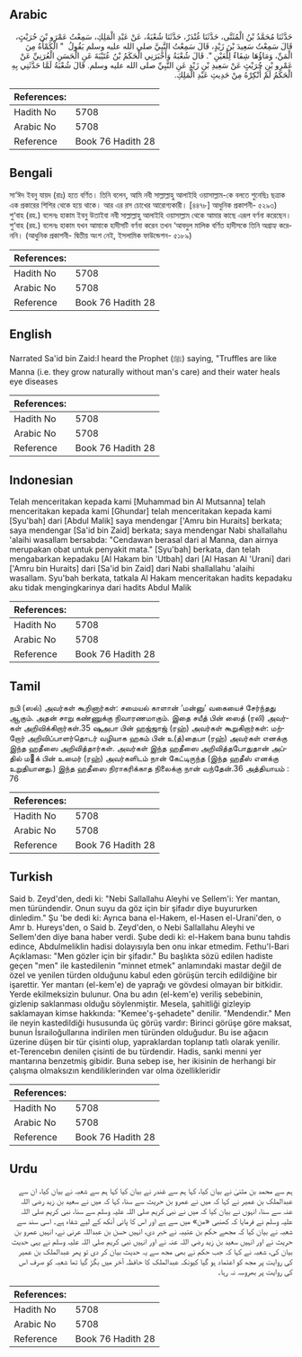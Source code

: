 ## Arabic


<div dir="rtl" lang="ar" style={{fontSize:'larger',backgroundColor:'#f8f9fa',padding:20}}>
حَدَّثَنَا مُحَمَّدُ بْنُ الْمُثَنَّى، حَدَّثَنَا غُنْدَرٌ، حَدَّثَنَا شُعْبَةُ، عَنْ عَبْدِ الْمَلِكِ، سَمِعْتُ عَمْرَو بْنَ حُرَيْثٍ، قَالَ سَمِعْتُ سَعِيدَ بْنَ زَيْدٍ، قَالَ سَمِعْتُ النَّبِيَّ صلى الله عليه وسلم يَقُولُ ‏ "‏ الْكَمْأَةُ مِنَ الْمَنِّ، وَمَاؤُهَا شِفَاءٌ لِلْعَيْنِ ‏"‏‏.‏ قَالَ شُعْبَةُ وَأَخْبَرَنِي الْحَكَمُ بْنُ عُتَيْبَةَ عَنِ الْحَسَنِ الْعُرَنِيِّ عَنْ عَمْرِو بْنِ حُرَيْثٍ عَنْ سَعِيدِ بْنِ زَيْدٍ عَنِ النَّبِيِّ صلى الله عليه وسلم‏.‏ قَالَ شُعْبَةُ لَمَّا حَدَّثَنِي بِهِ الْحَكَمُ لَمْ أُنْكِرْهُ مِنْ حَدِيثِ عَبْدِ الْمَلِكِ‏.‏
</div>
<div style={{backgroundColor:'#f8f9fa',padding:20, marginBottom: 10}}><table> <thead> <tr> <th>References:</th> <th></th> </tr> </thead> <tbody><tr><td>Hadith No</td><td>5708</td></tr><tr><td>Arabic No</td><td>5708</td></tr><tr><td>Reference</td><td>Book 76 Hadith 28</td></tr></tbody></table></div>

## Bengali


<div dir="ltr" lang="bn" style={{fontSize:'larger',backgroundColor:'#f8f9fa',padding:20}}>
সা‘ঈদ ইবনু যায়দ (রাঃ) হতে বর্ণিত। তিনি বলেন, আমি নবী সাল্লাল্লাহু আলাইহি ওয়াসাল্লাম-কে বলতে শুনেছিঃ ছত্রাক এক প্রকারের শিশির থেকে হয়ে থাকে। আর এর রস চোখের আরোগ্যকারী। [৪৪৭৮] আধুনিক প্রকাশনী- ৫২৯৩) শু‘বাহ (রহ.) বলেনঃ হাকাম ইবনু উতাইবা নবী সাল্লাল্লাহু আলাইহি ওয়াসাল্লাম থেকে আমার কাছে এরূপ বর্ণনা করেছেন। শু‘বাহ (রহ.) বলেনঃ হাকাম যখন আমাকে হাদীসটি বর্ণনা করেন তখন ‘আবদুল মালিক বর্ণিত হাদীসকে তিনি অগ্রাহ্য করেননি। (আধুনিক প্রকাশনী- দ্বিতীয় অংশ নেই, ইসলামিক ফাউন্ডেশন- ৫১৮৯)
</div>
<div style={{backgroundColor:'#f8f9fa',padding:20, marginBottom: 10}}><table> <thead> <tr> <th>References:</th> <th></th> </tr> </thead> <tbody><tr><td>Hadith No</td><td>5708</td></tr><tr><td>Arabic No</td><td>5708</td></tr><tr><td>Reference</td><td>Book 76 Hadith 28</td></tr></tbody></table></div>

## English


<div dir="ltr" lang="en" style={{fontSize:'larger',backgroundColor:'#f8f9fa',padding:20}}>
Narrated Sa'id bin Zaid:I heard the Prophet (ﷺ) saying, "Truffles are like Manna (i.e. they grow naturally without man's care) and their water heals eye diseases
</div>
<div style={{backgroundColor:'#f8f9fa',padding:20, marginBottom: 10}}><table> <thead> <tr> <th>References:</th> <th></th> </tr> </thead> <tbody><tr><td>Hadith No</td><td>5708</td></tr><tr><td>Arabic No</td><td>5708</td></tr><tr><td>Reference</td><td>Book 76 Hadith 28</td></tr></tbody></table></div>

## Indonesian


<div dir="ltr" lang="id" style={{fontSize:'larger',backgroundColor:'#f8f9fa',padding:20}}>
Telah menceritakan kepada kami [Muhammad bin Al Mutsanna] telah menceritakan kepada kami [Ghundar] telah menceritakan kepada kami [Syu'bah] dari [Abdul Malik] saya mendengar ['Amru bin Huraits] berkata; saya mendengar [Sa'id bin Zaid] berkata; saya mendengar Nabi shallallahu 'alaihi wasallam bersabda: "Cendawan berasal dari al Manna, dan airnya merupakan obat untuk penyakit mata." [Syu'bah] berkata, dan telah mengabarkan kepadaku [Al Hakam bin 'Utbah] dari [Al Hasan Al 'Urani] dari ['Amru bin Huraits] dari [Sa'id bin Zaid] dari Nabi shallallahu 'alaihi wasallam. Syu'bah berkata, tatkala Al Hakam menceritakan hadits kepadaku aku tidak mengingkarinya dari hadits Abdul Malik
</div>
<div style={{backgroundColor:'#f8f9fa',padding:20, marginBottom: 10}}><table> <thead> <tr> <th>References:</th> <th></th> </tr> </thead> <tbody><tr><td>Hadith No</td><td>5708</td></tr><tr><td>Arabic No</td><td>5708</td></tr><tr><td>Reference</td><td>Book 76 Hadith 28</td></tr></tbody></table></div>

## Tamil


<div dir="ltr" lang="ta" style={{fontSize:'larger',backgroundColor:'#f8f9fa',padding:20}}>
நபி (ஸல்) அவர்கள் கூறினார்கள்: சமையல் காளான் ‘மன்னு’ வகையைச் சேர்ந்தது ஆகும். அதன் சாறு கண்ணுக்கு நிவாரணமாகும். இதை சயீத் பின் ஸைத் (ரலி) அவர்கள் அறிவிக்கிறார்கள்.35 ஷுஅபா பின் ஹஜ்ஜாஜ் (ரஹ்) அவர்கள் கூறுகிறார்கள்: மற்றோர் அறிவிப்பாளர்தொடர் வழியாக ஹகம் பின் உ(த்)தைபா (ரஹ்) அவர்கள் எனக்கு இந்த ஹதீஸை அறிவித்தார்கள். அவர்கள் இந்த ஹதீஸை அறிவித்தபோதுதான் அப்தில் மக் பின் உமைர் (ரஹ்) அவர்களிடம் நான் கேட்டிருந்த (இந்த ஹதீஸ் எனக்கு உறுதியானது.) இந்த ஹதீஸை நிராகரிக்காத நிலைக்கு நான் வந்தேன்.36 அத்தியாயம் : 76
</div>
<div style={{backgroundColor:'#f8f9fa',padding:20, marginBottom: 10}}><table> <thead> <tr> <th>References:</th> <th></th> </tr> </thead> <tbody><tr><td>Hadith No</td><td>5708</td></tr><tr><td>Arabic No</td><td>5708</td></tr><tr><td>Reference</td><td>Book 76 Hadith 28</td></tr></tbody></table></div>

## Turkish


<div dir="ltr" lang="tr" style={{fontSize:'larger',backgroundColor:'#f8f9fa',padding:20}}>
Said b. Zeyd'den, dedi ki: "Nebi Sallallahu Aleyhi ve Sellem'i: Yer mantan, men türündendir. Onun suyu da göz için bir şifadır diye buyururken dinledim." Şu 'be dedi ki: Ayrıca bana el-Hakem, el-Hasen el-Urani'den, o Amr b. Hureys'den, o Said b. Zeyd'den, o Nebi Sallallahu Aleyhi ve Sellem'den diye bana haber verdi. Şube dedi ki: el-Hakem bana bunu tahdis edince, Abdulmeliklin hadisi dolayısıyla ben onu inkar etmedim. Fethu'l-Bari Açıklaması: "Men gözler için bir şifadır." Bu başlıkta sözü edilen hadiste geçen "men" ile kastedilenin "minnet etmek" anlamındaki mastar değil de özel ve yenilen türden olduğunu kabul eden görüşün tercih edildiğine bir işarettir. Yer mantarı (el-kem'e) de yaprağı ve gövdesi olmayan bir bitkidir. Yerde ekilmeksizin bulunur. Ona bu adın (el-kem'e) veriliş sebebinin, gizlenip saklanması olduğu söylenmiştir. Mesela, şahitliği gizleyip saklamayan kimse hakkında: "Kemee'ş-şehadete" denilir. "Mendendir." Men ile neyin kastedildiği hususunda üç görüş vardır: Birinci görüşe göre maksat, bunun İsrailoğullarına indirilen men türünden olduğudur. Bu ise ağacın üzerine düşen bir tür çisinti olup, yapraklardan toplanıp tatlı olarak yenilir. et-Terencebın denilen çisinti de bu türdendir. Hadis, sanki menni yer mantarına benzetmiş gibidir. Buna sebep ise, her ikisinin de herhangi bir çalışma olmaksızın kendiliklerinden var olma özellikleridir
</div>
<div style={{backgroundColor:'#f8f9fa',padding:20, marginBottom: 10}}><table> <thead> <tr> <th>References:</th> <th></th> </tr> </thead> <tbody><tr><td>Hadith No</td><td>5708</td></tr><tr><td>Arabic No</td><td>5708</td></tr><tr><td>Reference</td><td>Book 76 Hadith 28</td></tr></tbody></table></div>

## Urdu


<div dir="rtl" lang="ur" style={{fontSize:'larger',backgroundColor:'#f8f9fa',padding:20}}>
ہم سے محمد بن مثنیٰ نے بیان کیا، کہا ہم سے غندر نے بیان کیا کہا ہم سے شعبہ نے بیان کیا، ان سے عبدالملک بن عمیر نے کہا کہ میں نے عمرو بن حریث سے سنا، کہا کہ میں نے سعید بن زید رضی اللہ عنہ سے سنا، انہوں نے بیان کیا کہ میں نے نبی کریم صلی اللہ علیہ وسلم سے سنا، نبی کریم صلی اللہ علیہ وسلم نے فرمایا کہ کھنبی «من» میں سے ہے اور اس کا پانی آنکھ کے لیے شفاء ہے۔ اسی سند سے شعبہ نے بیان کیا کہ مجھے حکم بن عتیبہ نے خبر دی، انہیں حسن بن عبداللہ عرنی نے، انہیں عمرو بن حریث نے اور انہیں سعید بن زید رضی اللہ عنہ نے اور انہیں نبی کریم صلی اللہ علیہ وسلم نے یہی حدیث بیان کی، شعبہ نے کہا کہ جب حکم نے بھی مجھ سے یہ حدیث بیان کر دی تو پھر عبدالملک بن عمیر کی روایت پر مجھ کو اعتماد ہو گیا کیونکہ عبدالملک کا حافظہ آخر میں بگڑ گیا تھا شعبہ کو صرف اس کی روایت پر بھروسہ نہ رہا۔
</div>
<div style={{backgroundColor:'#f8f9fa',padding:20, marginBottom: 10}}><table> <thead> <tr> <th>References:</th> <th></th> </tr> </thead> <tbody><tr><td>Hadith No</td><td>5708</td></tr><tr><td>Arabic No</td><td>5708</td></tr><tr><td>Reference</td><td>Book 76 Hadith 28</td></tr></tbody></table></div>